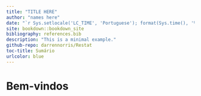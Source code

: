 ```yaml
--- 
title: "TITLE HERE"
author: "names here"
date: "`r Sys.setlocale('LC_TIME', 'Portuguese'); format(Sys.time(), '%d %B, %Y')`"
site: bookdown::bookdown_site
bibliography: references.bib
description: "This is a minimal example."
github-repo: darrennorris/Restat
toc-title: Sumário
urlcolor: blue
---
```


\newpage{}


# Bem-vindos {.unnumbered}

